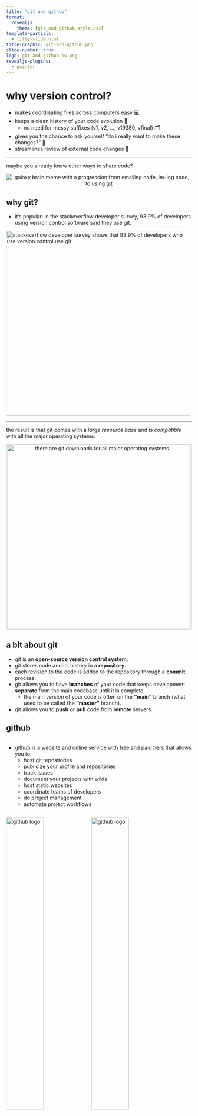 ```yaml
---
title: "git and github"
format:
  revealjs:
    theme: [git_and_github_style.css]
template-partials:
  - title-slide.html
title-graphic: git-and-github.png
slide-number: true
logo: git-and-github-bw.png
revealjs-plugins:
  - pointer
---
```


# why version control? 

:::{.incremental}
  * makes coordinating files across computers easy 💻
  * keeps a clean history of your code evolution 📜
    * no need for messy suffixes (v1, v2, ..., v19380, vfinal) 🗂
  * gives you the chance to ask yourself "do i really want to make these changes?" 🤔
  * streamlines review of external code changes 👥
:::

---

maybe you already know other ways to share code?

<center>
<img src="images/git_galaxy_brain.png" alt="galaxy brain meme with a progression from emailing code, im-ing code, to using git">
</center>

## why git? 

  - it's popular! in the stackoverflow developer survey, 93.9% of developers
  using version control software said they use git. 
  
<a href="https://survey.stackoverflow.co/2022/">
<img src="images/developer_survey.png" 
  width='500px'
  alt="stackoverflow developer survey shows that 93.9% of developers who use version control use git"></a>

---

the result is that git comes with a *large resource base* and is *compatible* with all 
the major operating systems.

<center>
<a href="https://git-scm.com/downloads">
<img src="images/git_download.png" 
  width='500px'
  alt="there are git downloads for all major operating systems"></a>
</center>

## a bit about git

:::{.incremental .smaller}
  - git is an **<span class='carrot'>open-source version control system</span>**.
  - git stores code and its history in a <span class='carrot'>**repository**</span>.
  - each revision to the code is added to the repository through a <span class='carrot'>**commit**</span> process.
  - git allows you to have <span class='carrot'>**branches**</span> of your code that keeps development <span class='carrot'>**separate**</span>
  from the main codebase until it is complete.
    - the main version of your code is often on the <span class='carrot'>**"main"**</span> branch
      (what used to be called the <span class='carrot'>**"master"**</span> branch).
  - git allows you to <span class='carrot'>**push**</span> or <span class='carrot'>**pull**</span> code from <span class='carrot'>**remote**</span> servers.
:::

## github

   <div class="row">
  <div class="column">
:::{.incremental .small}
- github is a website and online service with free and paid tiers that
allows you to: 
  - host git repositories 
  - publicize your profile and repositories 
  - track issues
  - document your projects with wikis
  - host static websites
  - coordinate teams of developers
  - do project management
  - automate project workflows
:::  

</div> <div class="column"> 
::: {.fragment}
<img src="images/github-logo.png" alt='github logo' width='45%'>
<img src="images/octocat.png" alt='github logo' width='45%'>

::: {.xxsmall style="background="}
github's mascot and logo is the octocat, a creature with five
octopus like arms. the octocat character was designed by the same graphic
designer, simon oxley, who designed the bird logo that twitter uses.
:::

:::

</div> </div>

::: {.footer}
read more about github: {{< solid link >}} <https://en.wikipedia.org/wiki/github>
:::

# getting started {background-color='black' background-image="images/mountains.jpg"}

## personal reflections

:::{.incremental .smaller}
  - what features of git and github are you looking to leverage the most? 
  - look through examples of successful repositories
    - mathew kiang (assistant professor at stanford) has some great repositories
    focused on epidemiological and population health research
      - <https://github.com/mkiang> {{< fa brands github >}}
    - take a look at the repository for dplyr: <br> <https://github.com/tidyverse/dplyr> {{< fa brands github >}}
:::

<!-- info / docs for the quarto fontawesome extension: 
https://github.com/quarto-ext/fontawesome --> 

:::{.notes}
we suggest the following points for personal reflection.

also, if you're working with high security code, you should contact your local 
it department before uploading anything to an external server like github. 
:::
    
## installation

:::{.incremental}
  - you’ll need to install git: the installation procedures depend on if
you’re on windows, mac, or linux.
  - follow the installation instructions here https://happygitwithr.com/install-git.html:
    - [download git for osx](https://git-scm.com/download/mac)
    - [download git for windows](https://git-scm.com/download/win)
    - [download git for linux](https://git-scm.com/download/linux)
:::

## a quick note about the terminal {.smaller}

in RStudio you can open up a terminal in a window
next to the R Console: 

<img src="images/terminal.jpg" alt="the terminal 
tab is located next to the Console in RStudio">

    
## local setup

:::{.incremental}
  - after installation, you'll need to **configure** git:
  
:::{.fragment .xsmall}
```sh
git config --global user.name 'she-ra, princess of power'
git config --global user.email 'adora@eternia.com'
git config --global --list
```
:::

  - use the **same name** and **email address** you are going
  to use with github.
  - i would highly recommend using a long-term personal email rather than your institutional
  email so it's easy to carry your portfolio of work on github on with you after
  you graduate.
:::
  
## setup a github account

<div class='row'>
<div class='column' style='width: 70%;'>
:::{.small style='line-height: 100%;'}
:::{.fragment}
sign up at <https://github.com/login> <br>
:::
:::{.fragment}
some advice from happy git with r: 
:::

:::{.incremental}
  - incorporate your <span class='carrot'>**actual name**</span>
  - <span class='carrot'>**reuse your username**</span> from other contexts 
  - pick an <span class='carrot'>**appropriate**</span> username you will be comfortable revealing to future bosses
  - <span class='carrot'>**shorter** </span>is better
    - be as unique as possible in as few characters as possible
  - make it <span class='carrot'>**timeless**</span>
    - don't highlight your current university, employer, or place of
    residence since these can all change
  - all <span class='carrot'>**lowercase**</span> is recommended
:::
:::
</div>
<div class='column' style='width: 30%;' alt='the form for creating an account on github with username, email, password, human verification fields.'>
:::{.fragment}
<img src='images/github_login.jpg'>

:::{.xxsmall}
the form for creating an account on github
:::

:::
</div>
</div>

## set up an ssh key 

:::{.fragment}
we recommend setting up <span class='carrot'>**ssh (secure shell) key**</span> based authentication with
github.<br><br>
:::

:::{.fragment}
this allows your computer to be <span class='carrot'>**automatically authenticated**</span> when you communicate with github.<br><br>
:::

:::{.fragment}
follow the instructions here:<br>
<https://happygitwithr.com/ssh-keys.html>
:::

## set up a local repository in rstudio

<div class='row'>
<div class='column'>
:::{.fragment}
nativate to file → new project<br><br>
:::

:::{.fragment}
select “create a git repository”
which informs rstudio you want to
use git.
:::

</div>
<div class='column'>
:::{.fragment}
<img src='images/new_project.jpg' alt='new project wizard window in rstudio shows how you can specify the directory name, create the project as a subdirectory in a folder, and a checkbox for create a git repository'>

:::{.xxsmall}
with the new project wizard window in rstudio, you can specify the directory
dame for your project, create your project as a subdirectory of another folder,
and use the provided checkbox to indicate that you'd like to initialize the 
project as a git repository.
:::
:::
</div>

## git panel in rstudio

<div class='row'>
<div class='column'>
:::{.smaller style='line-height: 100%'}
:::{.fragment}
rstudio adds a git tab in your
environment/history panel.<br><br>
:::

:::{.fragment}
this panel is a point-and-click
interface to:
:::

:::{.incremental}
  - review your changes
  - stage changes
  - write commits
  - push and pull commits
  - view the commit history
  - navigate branches
:::
:::
</div>
<div class='column'>
:::{.fragment}
<img src='images/git_panel.jpg' alt="the git panel in rstudio shows changes you've made with buttons to see the changes and commit them">

:::{.xxsmall}
the git panel in rstudio shows changes you've made and lets you see the changes
you've made, commit them, and push them to github in a user-friendly interface.
:::
:::
</div>

## setting up a remote repository 

:::{.fragment}
navigate to github.com → login → new repository <br>
and fill out the form.
:::

:::{.fragment}
![](images/new_repo_btn.png){.absolute top=350 left=150 width="250"}
:::

:::{.fragment}
![](images/new_repo_form.png){.absolute top=150 right=0 width="500"}
:::

## create an initial commit and push

:::{.xsmall .fragment}
```sh
# let your local repository know about the remote repository
git remote add origin git@github.com:ctesta01/examplerepository.git 

git branch -m main # use "main" as the default branch
git add .gitignore # add a file to the staging area
git commit -m "initial commit" # name your commit 
git push -u origin main # push your commit to the remote repository
```
:::

:::{.fragment}
<center>
:::{.columns}
:::{.column width='50%'}
<img src='images/initial_commit.png' height='250px;' alt='the output from running the above code;  it shows the commit being pushed to github'>
:::

:::{.column .xsmall width='50%' style='padding-top: 7%;'}
these are the above commands being run in the terminal, along with the output produced. you can see that `git` will 
report on how many objects and how many bytes are being uploaded.
:::
:::
</center>
:::

# congrats! <br> you're using github! 
<center>
<img src='images/dancing.webp' alt='dancing characters from charlie brown'>
</center>

## readmes

:::{.incremental}
  - a readme serves as an introduction to and documentation for
your repository.

  - like any documentation, feel free to start small and
document as you develop!

  - you can learn more about reamdes from github here: <a href="https://docs.github.com/en/repositories/managing-your-repositorys-settings-and-features/customizing-your-repository/about-readmes">docs.github.com/...</a>
:::

:::{.footer}
read the section about readmes in the r packages book here: <https://r-pkgs.org/other-markdown.html#sec-readme>
:::

## basic workflow overview 

<div class='row'>
<div class='column' style='width: 60%;'>
:::{.smaller style='line-height: 100%'}
:::{.fragment}
the basic workflow for making updates to a git repository is done in three
steps:
:::

:::{.incremental}
  1. making changes to your files
  2. adding them to the staging
  area
  3. commit these changes with a
  explanatory message
:::
:::
</div>
<div class='column' style='width: 40%;'>
:::{.fragment}
<img src="images/git_workflow.jpg" width='90%' alt="a diagram showing a workflow of successive commits">

:::{.xxsmall}
this figure from happy git with r shows
examples of commits made in a sequence.
each commit is accompanied by an id, a
message, and the differences between two
commits are referred to as a “diff”.
:::

:::
</div>
</div>

# key commands {background-color='black' background-image="images/mountains.jpg"}

---

## git status

::: {.small}
::: {.fragment}
`git status` is a basic command that displays the current state of the working directory. 
:::

::: {.fragment}
it's a good idea to always run `git status` before changing
your code because there may be something you want to commit or address first.
:::

::: {.fragment}
the rstudio git panel displays most of what is displayed in 
the output of `git status`.
:::
:::

::: {.fragment}
::: {.absolute left="0%" top="55%"}
<img src='images/git_status.png' alt='example output of git status showing the new readme.md and .rproj file' width='55%'>
:::

::: {.absolute .xsmall top="85%" left="11%"}
`git status` from the terminal
:::
:::

::: {.fragment}
::: {.absolute left="60%" top="55%"}
<img src='images/git_panel_status.png' alt='example git panel showing the new readme.md and .rproj file' width='100%'>
:::

::: {.xsmall .absolute top="85%" left="60%"}
the git panel in rstudio showing new, untracked files
:::
:::


---

## git add

:::{.incremental}
  - adds changes to the staging area (also called the index)
:::
  
::: {.fragment}
::: {.absolute left="0%" top="27%"}
<span class='tab'></span>terminal version: <br>
<img src='images/git_add_commandline.png' alt='example of how to use the commandline to add readme.md to the staging area' width='55%'>
:::

::: {.absolute .xsmall top="75%" left="0%" width='50%'}
`git add readme.md` adds any changes to the `readme.md` (including its creation) 
to the staging area. `git status` shows us what changes are staged to be included
in the next commit.
:::
:::

::: {.fragment}
::: {.absolute left="55%" top="27%"}
<center>rstudio panel version:</center>
<img src='images/git_add_panel.png' alt='adding files can be done in the git panel in rstudio just by checking the box next to them'>
:::

::: {.xsmall .absolute top="70%" left="55%"}
one can add files to the git staging area in the rstudio git panel just by checking the checkbox next to each file in the staged column.
:::
:::

## git commit

:::{.incremental}
  - records changes to the repository from the staging area
:::

::: {.fragment}
::: {.absolute left="0%" top="25%"}
<span class='tab'></span>terminal version:<br>
<img src='images/git_commit_terminal.png' alt="a screenshot of calling `git commit -m 'add new readme'` on the command line" width='55%'>
:::

::: {.absolute .xsmall top="50%" left="0%" width='45%'}
`git commit -m 'add new readme'` creates a <span class='carrot'>**commit message**</span> (or
basically a name) for the set of changes that were on the staging area and bundles them up 
together as a <span class='carrot'>**commit**</span>.
:::
:::

:::{.fragment .absolute .xxsmall .popup top='75%' left='-2.5%' width='45%'}
if you need to write a longer, multi-line commit, `git commit` will open 
your default terminal based text-editor (often one of nano, vi, or vim) where
you can write a longer commit message and save it.
:::


::: {.fragment}
::: {.absolute left="50%" top="25%"}
<center>rstudio panel version:</center>
<img src='images/git_add_panel2.png' alt='first you click the commit button'>
:::

:::{.xxsmall .absolute top="85%" left="50%"}
with the changes you want to make staged, click the commit button. you'll have a
chance then to view what changes you've made. when you're sure you want to
commit, you can write a commit message, click commit, and then push.
:::
:::

::: {.fragment}
::: {.absolute left="50%" top="25%"}
<center>rstudio panel version:</center>
<img src='images/git_commit_panel.png' alt='a screenshot of using the git panel in rstudio to commit'>
:::
:::

## optimal commit messages 📮


:::{.incremental .small}
  - capitalize the first word and do not end in punctuation.
  - use imperative mood in the subject line.
    * example: “add fix for data reading error”
  - specify the type of commit. it is recommended and beneficial to have
    a consistent set of words to describe your changes.
    * example: bugfix, update, refactor, bump, and so on.
  - the first line should ideally be no longer than 50 characters.
    * be direct! try to eliminate filler words and phrases.
      * examples: though, maybe, i think, kind of.
:::


:::{.absolute .fragment top='75%' left='75%'}

<iframe src="https://giphy.com/embed/pfuqku1hwz4khyvyft" frameborder="0" class="giphy-embed" allowfullscreen></iframe><p><a href="https://giphy.com/gifs/muppetwiki-sesame-street-muppets-jim-henson-pfuqku1hwz4khyvyft">via giphy</a></p>
:::

## optimal commit messages 💌

:::{.small}
:::{.fragment}
to develop thoughtful commits, consider the following:
:::

:::{.incremental}
  - why have i made these changes?
  - what effect have my changes made?
  - why was the change needed?
  - what are the changes in reference to?
:::
  
:::{.fragment}  
see more advice here: <br>
<https://www.freecodecamp.org/news/how-to-write-better-git-commit-messages/>

<iframe src="https://giphy.com/embed/roguft1jgiq66zpqi2" frameborder="0" class="giphy-embed" allowfullscreen></iframe><p><a href="https://giphy.com/gifs/muppetwiki-kermit-the-frog-jim-henson-roguft1jgiq66zpqi2"></a></p>
:::

:::


## keep a changelog 

:::{.fragment}
a changelog is a file that contains a curated, informative history of
your project’s updates.
:::

:::{.incremental}
  - a changelog allows people to easily see key development and
  changes in your project.
  - read more about changelogs at <https://keepachangelog.com>
:::
  
:::{.fragment .xxsmall}
<center>
<iframe src="https://giphy.com/embed/xiqcqx02e1u9w" frameborder="0" class="giphy-embed" allowfullscreen></iframe><p><a href="https://giphy.com/gifs/xiqcqx02e1u9w"></a></p>
kermit rushing to update the changelog on his project before a major deadline.
</center>
:::


## git push 

:::{.fragment}
  - sends local, committed changes to remote repository
:::

::: {.fragment}
::: {.absolute left="0%" top="27%"}
<span class='tab'></span>terminal version: <br>
<img src='images/git_push_terminal.png' alt='Calling git push on the terminal sends the commits from our local computer to the remote server' width='55%'>
:::

::: {.absolute .xsmall top="65%" left="0%" width='50%'}
Calling `git push` on the terminal sends the commits from our local computer to the remote server.
:::
:::

::: {.fragment}
::: {.absolute left="55%" top="27%"}
<center>RStudio Panel version:</center>
<img src='images/git_push_panel.png' alt='First you have to click Commit and this window will pop open letting you know your commit has been made.'>
:::

::: {.xsmall .absolute top="75%" left="55%"}
After you click Commit, a window will open showing you the `git` command that RStudio ran 
to create your commit. If there are no errors, you can close the window and then click Push.
:::
:::

::: {.fragment}
::: {.absolute left="55%" top="35%"}
<img src='images/git_push_panel2.png' alt="After you close that window, you'll see that RStudio lets you know you have a commit ready to be pushed">
:::
:::

## git diff

:::{.incremental}
  - `git diff` shows how files differ between their current state and a different version.
:::

::: {.fragment}
::: {.absolute left="0%" top="35%"}
<span class='tab'></span>terminal version: <br>
<img src='images/git_diff_terminal.png' alt='' width='55%'>
:::

::: {.absolute .xsmall top="80%" left="0%" width='50%'}
`git diff` on the terminal will print (in highlighted colors) what
has been added or removed from the referenced file since the last
commit.
:::
:::

::: {.fragment}
::: {.absolute left="55%" top="35%"}
<center>RStudio Panel version:</center>
<img src='images/git_diff_panel.png' alt=''>
:::
:::

::: {.fragment}
::: {.absolute left="55%" top="42%"}
<img src='images/git_diff_panel2.png' alt="">
:::

::: {.xsmall .absolute top="80%" left="55%"}
in the rstudio git panel you can click on the diff
button and it will pop open a window showing the changes
that have been made to the file since the last commit.
:::
:::

## git pull 

:::{.incremental .small}
  - download and integrate code from one repository to another (i.e., to get up to date with 
  a remote server)
:::

::: {.fragment}
::: {.absolute left="0%" top="30%"}
<span class='tab'></span>terminal version: <br>
<img src='images/git_pull_terminal.png' alt='' width='55%'>
:::

::: {.absolute .xxsmall top="75%" left="0%" width='50%'}
calling `git pull` on the terminal will download any 
commits from the remote server and apply them to your codebase.
you may get hints from `git` that you can be more explicit 
about your `git` configuration as to how you'd like to 
apply commits if there are conflicts.
:::
:::

::: {.fragment}
::: {.absolute left="56%" top="35%"}
<center>RStudio Panel version:</center>
<img src='images/git_pull_panel.png' alt=''>
:::

::: {.xxsmall .absolute top="80%" left="55%"}
in the rstudio git panel you can click on the pull
button and it will pop open a window showing the changes
that have been made to the file as a result of pulling 
any commits from the remote server.
:::

:::

::: {.fragment}
::: {.absolute left="55%" top="45%"}
<img src='images/git_pull_panel2.png' alt="">
:::
:::

# workflows for collaboration {background-color='black' background-image="images/mountains.jpg"}

## git clone

:::{.columns}
:::{.column width='30%'}
<img src="graphics/hodu_tips/HoduClone.png" alt="Hodu Tip! with two Dogs">
:::
:::{.column .xsmall width='70%'}
you can use the `git clone` command to copy a repository from a remote server
(like GitHub) onto your computer.

`git clone git@github.com:ctesta01/ExampleRepository.git` or <br>
`git clone https://github.com/ctesta01/ExampleRepository.git`
:::
:::

## workflows for collaboration

:::{.columns}

:::{.column width='60%'}
:::{.incremental .small}
  - small changes – can be reasonable to work on same branch.
  - large changes – create a branch and pull request.
  - outside developer – fork repository and pull request.
  - remember – when working with collaborators, communication is key!
:::
:::

:::{.fragment .column width='40%'}
<img src="images/collaborative_workflow.jpg" alt="diagram of a remote repository with code going back and forth between three developers, each of whom push and pull from the remote repository">

:::{.xsmall}
In the centralized workflow depicted, all developers synchronize their work through 
a main shared repository (like one on GitHub).
:::
:::
:::

## git branches 

:::{.incremental .small}
  - Branches let you continue to work on your code without affecting the main 
  line of development
  - Creating branches for bug fixes and feature development prevents
  unstable code from disrupting your project or workflow.
:::

::: {.fragment}
::: {.absolute left="0%" top="40%"}
<span class='tab'></span>terminal version: <br>
<img src='images/git_branch_terminal.png' alt='' width='55%'>
:::

::: {.absolute .xxsmall top="65%" left="0%" width='50%'}
`git checkout -b new_branch` creates a new branch named `new_branch` 
that diverges from the most recent commit on whichever branch one was
on, in this case the `main` branch.
:::
:::

::: {.fragment}
::: {.absolute left="56%" top="40%"}
<center>RStudio Panel version:</center>
<img src='images/git_branch_panel.png' alt=''>
:::

::: {.xxsmall .absolute top="85%" left="55%" }
In the RStudio Git panel you can click on the New Branch
button (which sometimes appears as just an icon to the left of the current branch name) and it will pop open a window allowing you to specify what you'd like to name your branch.
:::

:::

::: {.fragment}
::: {.absolute left="55%" top="45%" width='35%'}
<img src='images/git_branch_panel2.png' alt="">
:::
:::

## git forks

:::{.columns}
:::{.column .small .incremental width='50%'}
:::{.incremental}
  - forking crates a copy of a repository which allows development that will not
  affect the main project.
  - forking is particularly useful when you would like to develop on another person’s project.
  - forking can also be useful for versions of a project that are being developed in parallel without intention of future merge.
:::
:::

:::{.column width='50%'}
:::{.fragment}
<img src="images/github_forking.png" alt='A screenshot with an arrow indicating the fork button on GitHub for the example repository'>
:::
:::
:::

## pull requests

:::{.columns}

:::{.column .small .incremental width='40%'}
  - A pull request alerts the
repository owner that
changes have been made.
  - Gives a chance to review and
test the code before adding
it into the repository.
  - Optimizing language in pull
requests is also important!

:::{.fragment}
More helpful advice: <br>
<https://github.blog/2015-01-21-how-to-write-the-perfect-pull-request/>
:::
:::

:::{.column width='60%'}

:::{.fragment .absolute top='0%'}
<img src='images/pull_request1.png' alt='the Compare and Create Pull Request button that appears on GitHub'>

:::{.xsmall}
GitHub automatically will create a <span class='carrot'>**Compare & Pull Request**</span> button when it sees that you've pushed changes onto a new branch. If you click that, it will open up a form where you can document why you're submitting a pull request.
:::
:::

:::{.fragment .absolute top='0%'}
<img src='images/pull_request2.png' alt='the form for creating a pull request, including a title and body'>
:::

:::
:::

# key takeaways {background-color='black' background-image="images/mountains.jpg"}

## a helpful cheatsheet {.xsmall}

<center>
GitHub provides this useful/simple cheat sheet here: 

<https://education.github.com/git-cheat-sheet-education.pdf>

<img src="images/git_cheatsheet.jpg">
</center>

## key takeaways

:::{.columns}
:::{.column width='50%'}
:::{.incremental .xsmall}
  - git will help you version control your code, similar to track changes in MS Word,
  and collaborate with others.
  - GitHub is an online platform that will let you freely host your git repositories, 
  share them with others, and is one way to host a professional portfolio of code-based
  projects.
  - A typical individual workflow will look like: 
    1. create your R Project and
  a repository on GitHub
    2. connect them 
    3. make changes to the project
    4. add changes to the staging area (with `git add`)
    5. commit them (`git commit`)
    6. push those (`git push`), and continue making commits until the project is finished.
:::
:::

:::{.column width='50%'}
:::{.fragment}
<img src="https://happygitwithr.com/img/watch-me-diff-watch-me-rebase-smaller.png"
 height = '250px' alt = 'Watch me Diff, Watch me Rebase from the Happy Git and GitHub for the useR book'>
:::

:::{.incremental .xsmall}
:::{.fragment}
Some helpful resources: 
:::

  - [git — the simple guide](https://rogerdudler.github.io/git-guide/)
  - *Happy Git and GitHub for the useR*: 
  <https://happygitwithr.com/> 
  - For those who want to become experts on 
  git, *Pro Git* book: <https://git-scm.com/book/en/v2>
  - <https://ohshitgit.com/> [profane] or <https://dangitgit.com/en> [not profane].
:::
:::

:::

## some hard-won advice

:::{.columns}
:::{.column width='60%'}
:::{.incremental}
  - Try out new git procedures in a dummy repository.
  - If you “break” something (or everything), keep calm, there is almost always a fix.
:::

:::{.fragment}
<img src="images/meditating_po.jpg" height='220px' alt='Po from Kung Fu Panda meditating'>

:::{.xxsmall}
image from <https://www.youtube.com/watch?v=wcx6SH8Oqhs>
:::
:::
:::

:::{.column width='40%'}
:::{.fragment}
<img src="images/xkcd_git.jpg"
  alt = "An XKCD comic: This is git. It tracks collaborative work on projects through a beautiful distributed graph theory tree model. Cool, how do we use it? No idea. Just memorize these shell commands and type them to sync up. If you get errors, save your work elsewhere, delete the project, and download a fresh copy.">
:::
:::

:::


# time for a live demo 🤞 {background-color='black'  background-opacity='40%' background-image="transition_slides/yen-vu.jpg"}
